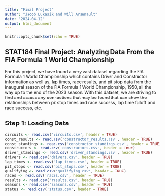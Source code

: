```yaml
---
title: "Final Project"
author: "Jacob Lukasik and Will Arsenault"
date: "2024-04-12"
output: html_document
---
```


```r
knitr::opts_chunk$set(echo = TRUE)
```

## STAT184 Final Project: Analyzing Data From the FIA Formula 1 World Championship

For this project, we have found a very vast dataset regarding the FIA Formula 1 World Championship which contains Driver and Constructor information as well as, lap times, race results, and pit stop data from the inaugural season of the FIA Formula 1 World Championship, 1950, all the way up to the end of the 2023 season. With this dataset, we are striving to find and assess any connections that may be found that can show the relationships between pit stop times and race success, lap time falloff and race success, etc. 

## Step 1: Loading Data 

```r
circuits <- read.csv('circuits.csv', header = TRUE)
const_results <- read.csv('constructor_results.csv', header = TRUE)
const_standings <- read.csv('constructor_standings.csv', header = TRUE)
constructors <- read.csv('constructors.csv', header = TRUE)
driver_standings <- read.csv('driver_standings.csv', header = TRUE)
drivers <- read.csv('drivers.csv', header = TRUE)
lap_times <- read.csv('lap_times.csv', header = TRUE)
pit_stops <- read.csv('pit_stops.csv', header = TRUE)
qualifying <- read.csv('qualifying.csv', header = TRUE)
races <- read.csv('races.csv', header = TRUE)
results <- read.csv('results.csv', header = TRUE)
seasons <- read.csv('seasons.csv', header = TRUE)
status <- read.csv('status.csv', header = TRUE)
```
